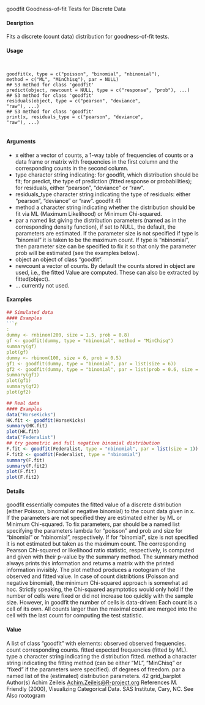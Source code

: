 

goodfit Goodness-of-fit Tests for Discrete Data

#### Desription

Fits a discrete (count data) distribution for goodness-of-fit tests.

#### Usage
<pre><code>

goodfit(x, type = c("poisson", "binomial", "nbinomial"),
method = c("ML", "MinChisq"), par = NULL)
## S3 method for class 'goodfit'
predict(object, newcount = NULL, type = c("response", "prob"), ...)
## S3 method for class 'goodfit'
residuals(object, type = c("pearson", "deviance",
"raw"), ...)
## S3 method for class 'goodfit'
print(x, residuals_type = c("pearson", "deviance",
"raw"), ...)

</code></pre>
#### Arguments

* x either a vector of counts, a 1-way table of frequencies of counts or a data frame or matrix with frequencies in the first column and the corresponding counts in the second column.
* type character string indicating: for goodfit, which distribution should be fit; for predict, the type of prediction (fitted response or probabilities); for residuals, either "pearson", "deviance" or "raw".
* residuals_type character string indicating the type of residuals: either "pearson", "deviance" or "raw".
goodfit 41
* method a character string indicating whether the distribution should be fit via ML (Maximum Likelihood) or Minimum Chi-squared.
* par a named list giving the distribution parameters (named as in the corresponding density function), if set to NULL, the default, the parameters are estimated. If the parameter size is not specified if type is "binomial" it is taken to be the
maximum count. If type is "nbinomial", then parameter size can be specified to fix it so that only the parameter prob will be estimated (see the examples below).
* object an object of class "goodfit".
* newcount a vector of counts. By default the counts stored in object are used, i.e., the fitted Value  are computed. These can also be extracted by fitted(object).
* ... currently not used.



#### Examples
```r

## Simulated data 
#### Examples
```r
:
dummy <- rnbinom(200, size = 1.5, prob = 0.8)
gf <- goodfit(dummy, type = "nbinomial", method = "MinChisq")
summary(gf)
plot(gf)
dummy <- rbinom(100, size = 6, prob = 0.5)
gf1 <- goodfit(dummy, type = "binomial", par = list(size = 6))
gf2 <- goodfit(dummy, type = "binomial", par = list(prob = 0.6, size = 6))
summary(gf1)
plot(gf1)
summary(gf2)
plot(gf2)
````

```r
## Real data 
#### Examples
data("HorseKicks")
HK.fit <- goodfit(HorseKicks)
summary(HK.fit)
plot(HK.fit)
data("Federalist")
## try geometric and full negative binomial distribution
F.fit <- goodfit(Federalist, type = "nbinomial", par = list(size = 1))
F.fit2 <- goodfit(Federalist, type = "nbinomial")
summary(F.fit)
summary(F.fit2)
plot(F.fit)
plot(F.fit2)
```

#### Details
goodfit essentially computes the fitted value of a discrete distribution (either Poisson, binomial or negative binomial) to the count data given in x. If the parameters are not specified they are estimated either by ML or Minimum Chi-squared.
To fix parameters, par should be a named list specifying the parameters lambda for "poisson" and prob and size for "binomial" or "nbinomial", respectively. If for "binomial", size is not specified it is not estimated but taken as the maximum count.
The corresponding Pearson Chi-squared or likelihood ratio statistic, respectively, is computed and given with their p-value by the summary method. The summary method always prints this information and returns a matrix with the printed information invisibly. The plot method produces a rootogram of the observed and fitted value.
In case of count distribtions (Poisson and negative binomial), the minimum Chi-squared approach is somewhat ad hoc. Strictly speaking, the Chi-squared asymptotics would only hold if the number of cells were fixed or did not increase too quickly with the sample size. However, in goodfit the number of cells is data-driven: Each count is a cell of its own. All counts larger than the maximal count are merged into the cell with the last count for computing the test statistic.

#### Value
A list of class "goodfit" with elements:
observed observed frequencies.
count corresponding counts.
fitted expected frequencies (fitted by ML).
type a character string indicating the distribution fitted.
method a character string indicating the fitting method (can be either "ML", "MinChisq"
or "fixed" if the parameters were specified).
df degrees of freedom.
par a named list of the (estimated) distribution parameters.
42 grid_barplot
Author(s)
Achim Zeileis <Achim.Zeileis@R-project.org>
References
M. Friendly (2000), Visualizing Categorical Data. SAS Institute, Cary, NC.
See Also
rootogram
